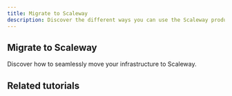 ```yaml
---
title: Migrate to Scaleway
description: Discover the different ways you can use the Scaleway products to develop your projects.
---
```


## Migrate to Scaleway
Discover how to seamlessly move your infrastructure to Scaleway.


<Grid>
    <SummaryCard
        title="Benefits to migrating to Scaleway"
        icon="rocket"
        description="Discover the key advantages of choosing Scaleway as your new cloud provider."
        label="Read more"
        url="/use-cases/migration/"
    />
    <SummaryCard
        title="Migration methods and tools"
        icon="info"
        description="Understand migration strategies and find what best fits your needs."
        label="Read more"
        url="/use-cases/migration/"
    />
</Grid>


## Related tutorials

<UseCaseList category="migration" />